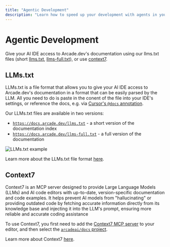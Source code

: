 ```yaml
---
title: "Agentic Development"
description: "Learn how to speed up your development with agents in your IDEs"
---
```


# Agentic Development

Give your AI IDE access to Arcade.dev's documentation using our llms.txt files (short [llms.txt](https://docs.arcade.dev/llms.txt), [llms-full.txt](https://docs.arcade.dev/llms-full.txt)), or use [context7](https://context7.com/arcadeai/docs).

## LLMs.txt

LLMs.txt is a file format that allows you to give your AI IDE access to Arcade.dev's documentation in a format that can be easily parsed by the LLM. All you need to do is paste in the conent of the file into your IDE's settings, or reference the docs, e.g. via [Cursor's `@docs` annotation](https://cursor.com/docs/context/symbols#docs).

Our LLMs.txt files are available in two versions:

- [`https://docs.arcade.dev/llms.txt`](https://docs.arcade.dev/llms.txt) - a short version of the documentation index
- [`https://docs.arcade.dev/llms-full.txt`](https://docs.arcade.dev/llms-full.txt) - a full version of the documentation

![LLMs.txt example](/images/agentic-development/cursor-llms-txt.png)

Learn more about the LLMs.txt file format [here](https://llmstxt.org/).

## Context7

Context7 is an MCP server designed to provide Large Language Models (LLMs) and AI code editors with up-to-date, version-specific documentation and code examples. It helps prevent AI models from "hallucinating" or providing outdated code by fetching accurate information directly from its knowledge base and injecting it into the LLM's prompt, ensuring more reliable and accurate coding assistance

To use Context7, you first need to add the [Context7 MCP server](https://github.com/upstash/context7) to your editor, and then select the [`arcadeai/docs` project](https://context7.com/arcadeai/docs).

Learn more about Context7 [here](https://context7.com/).
